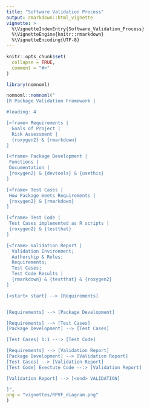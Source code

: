 ```yaml
---
title: "Software Validation Process"
output: rmarkdown::html_vignette
vignette: >
  %\VignetteIndexEntry{Software_Validation_Process}
  %\VignetteEngine{knitr::rmarkdown}
  %\VignetteEncoding{UTF-8}
---
```


```r
knitr::opts_chunk$set(
  collapse = TRUE,
  comment = "#>"
)
```

```r
library(nomnoml)
```



```r

nomnoml::nomnoml("
[R Package Validation Framework |

#leading: 4

[<frame> Requirements |
  Goals of Project |
  Risk Assessment |
  {roxygen2} & {rmarkdown}
]

[<frame> Package Development |
 Functions |
 Documentation |
 {roxygen2} & {devtools} & {usethis}
]

[<frame> Test Cases |
 How Package meets Requirements |
 {roxygen2} & {rmarkdown}
]

[<frame> Test Code |
 Test Cases implemented as R scripts |
 {roxygen2} & {testthat}
]

[<frame> Validation Report | 
  Validation Environment;
  Authorship & Roles;
  Requirements;
  Test Cases;
  Test Code Results | 
  {rmarkdown} & {testthat} & {roxygen2}
]

[<start> start] --> [Requirements]


[Requirements] --> [Package Development]

[Requirements] --> [Test Cases]
[Package Development] --> [Test Cases]

[Test Cases] 1:1 --:> [Test Code]

[Requirements] --> [Validation Report]
[Package Development] --> [Validation Report]
[Test Cases] --> [Validation Report]
[Test Code] Exectute Code --:> [Validation Report]

[Validation Report] --> [<end> VALIDATION]

]",
png = "vignettes/RPVF_diagram.png"
)


```
